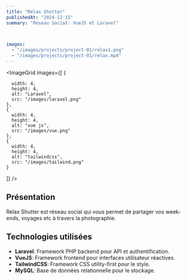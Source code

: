```yaml
---
title: "Relax Shutter"
publishedAt: "2024-12-15"
summary: "Réseau Social: VueJS et Laravel"

 

images:
  - "/images/projects/project-01/relax1.png"  
  - "/images/projects/project-01/relax.mp4"  
---
```


<ImageGrid 
  images={[
    {
      
      width: 4,
      height: 4,
      alt: "Laravel",
      src: "/images/laravel.png"
    },
    {
      width: 4,
      height: 4,
      alt: "vue js",
      src: "/images/vue.png"
    },
    {
      width: 4,
      height: 4,
      alt: "tailwindcss",
      src: "/images/tailwind.png"
    }
  ]}
/>

## Présentation
Relax Shutter est réseau social qui vous permet de partager vos week-ends, voyages etc à travers la photographie. 

## Technologies utilisées

- **Laravel**:  Framework PHP backend pour API et authentification.
- **VueJS**:  Framework frontend pour interfaces utilisateur réactives.
- **TailwindCSS**: Framework CSS utility-first pour le style.
- **MySQL**: Base de données relationnelle pour le stockage.


